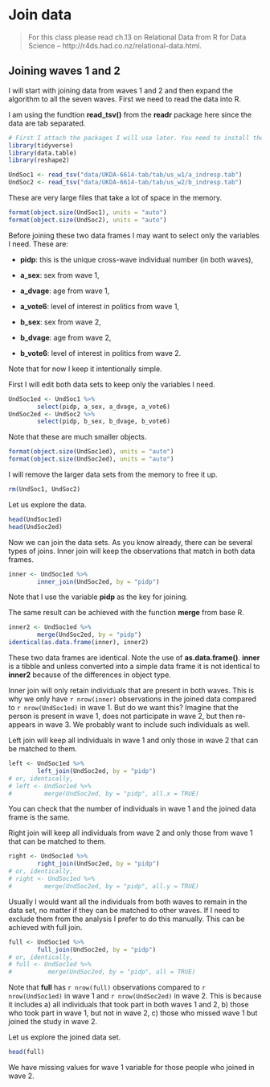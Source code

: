 # Join data {#joining}

> For this class please read ch.13 on Relational Data from R for Data Science -- http://r4ds.had.co.nz/relational-data.html.

## Joining waves 1 and 2

I will start with joining data from waves 1 and 2 and then expand the algorithm to all the seven waves. First we need to read the data into R.

I am using the fundtion **read_tsv()** from the **readr** package here since the data are tab separated.

```r
# First I attach the packages I will use later. You need to install these packages first.
library(tidyverse)
library(data.table)
library(reshape2)

UndSoc1 <- read_tsv("data/UKDA-6614-tab/tab/us_w1/a_indresp.tab")
UndSoc2 <- read_tsv("data/UKDA-6614-tab/tab/us_w2/b_indresp.tab")

```

These are very large files that take a lot of space in the memory.

```r
format(object.size(UndSoc1), units = "auto")
format(object.size(UndSoc2), units = "auto")

```

Before joining these two data frames I may want to select only the variables I need. These are:

* **pidp**: this is the unique cross-wave individual number (in both waves),

* **a_sex**: sex from wave 1,

* **a_dvage**: age from wave 1,

* **a_vote6**: level of interest in politics from wave 1,

* **b_sex**: sex from wave 2,

* **b_dvage**: age from wave 2,

* **b_vote6**: level of interest in politics from wave 2.

Note that for now I keep it intentionally simple.

First I will edit both data sets to keep only the variables I need.

```r
UndSoc1ed <- UndSoc1 %>%
        select(pidp, a_sex, a_dvage, a_vote6)
UndSoc2ed <- UndSoc2 %>%
        select(pidp, b_sex, b_dvage, b_vote6)

```

Note that these are much smaller objects.

```r
format(object.size(UndSoc1ed), units = "auto")
format(object.size(UndSoc2ed), units = "auto")

```

I will remove the larger data sets from the memory to free it up.

```r
rm(UndSoc1, UndSoc2)
```

Let us explore the data.

```r
head(UndSoc1ed)
head(UndSoc2ed)

```

Now we can join the data sets. As you know already, there can be several types of joins. Inner join will keep the observations that match in both data frames.

```r
inner <- UndSoc1ed %>%
        inner_join(UndSoc2ed, by = "pidp")
```

Note that I use the variable **pidp** as the key for joining.

The same result can be achieved with the function **merge** from base R.

```r
inner2 <- UndSoc1ed %>%
        merge(UndSoc2ed, by = "pidp")
identical(as.data.frame(inner), inner2)
```

These two data frames are identical. Note the use of **as.data.frame()**. **inner** is a tibble and unless converted into a simple data frame it is not identical to **inner2** because of the differences in object type.

Inner join will only retain individuals that are present in both waves. This is why we only have `r nrow(inner)` observations in the joined data compared to `r nrow(UndSoc1ed)` in wave 1. But do we want this? Imagine that the person is present in wave 1, does not participate in wave 2, but then re-appears in wave 3. We probably want to include such individuals as well.

Left join will keep all individuals in wave 1 and only those in wave 2 that can be matched to them.

```r
left <- UndSoc1ed %>%
        left_join(UndSoc2ed, by = "pidp")
# or, identically,
# left <- UndSoc1ed %>%
#         merge(UndSoc2ed, by = "pidp", all.x = TRUE)
```

You can check that the number of individuals in wave 1 and the joined data frame is the same.

Right join will keep all individuals from wave 2 and only those from wave 1 that can be matched to them.

```r
right <- UndSoc1ed %>%
        right_join(UndSoc2ed, by = "pidp")
# or, identically,
# right <- UndSoc1ed %>%
#         merge(UndSoc2ed, by = "pidp", all.y = TRUE)
```

Usually I would want all the individuals from both waves to remain in the data set, no matter if they can be matched to other waves. If I need to exclude them from the analysis I prefer to do this manually. This can be achieved with full join.

```r
full <- UndSoc1ed %>%
        full_join(UndSoc2ed, by = "pidp")
# or, identically,
# full <- UndSoc1ed %>%
#          merge(UndSoc2ed, by = "pidp", all = TRUE)
```

Note that **full** has `r nrow(full)` observations compared to  `r nrow(UndSoc1ed)` in wave 1 and `r nrow(UndSoc2ed)` in wave 2. This is because it includes a) all individuals that took part in both waves 1 and 2, b) those who took part in wave 1, but not in wave 2, c) those who missed wave 1 but joined the study in wave 2.

Let us explore the joined data set.

```r
head(full)
```

We have missing values for wave 1 variable for those people who joined in wave 2.
